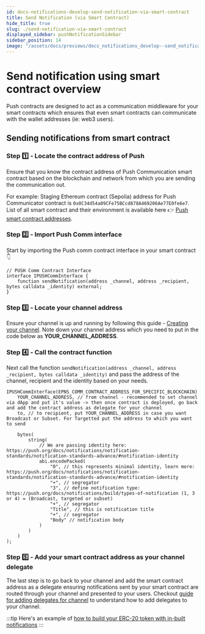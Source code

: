```yaml
---
id: docs-notifications-develop-send-notification-via-smart-contract
title: Send Notification (via Smart Contract)
hide_title: true
slug: ./send-notification-via-smart-contract
displayed_sidebar: pushNotificationSidebar
sidebar_position: 14
image: "/assets/docs/previews/docs_notifications_develop--send_notification_(via_smart_contract).png"
---
```


# Send notification using smart contract overview

Push contracts are designed to act as a communication middleware for your smart contracts which ensures that even smart contracts can communicate with the wallet addresses (ie: web3 users).

<head>
  <title>
    {`Send Notification (via Smart Contract) | Push Notifications | Push
    Documentation`}
  </title>
</head>

## Sending notifications from smart contract

### Step 1️⃣ - Locate the contract address of Push

Ensure that you know the contract address of Push Communication smart contract based on the blockchain and network from which you are sending the communication out.

For example: Staging Ethereum contract (Sepolia) address for Push Communicator contract is `0x0C34d54a09CFe75BCcd878A469206Ae77E0fe6e7`. List of all smart contract and their environment is available here 👉 [Push smart contract addresses](/docs/notifications/push-smart-contracts/contract-addresses/ 'List of all relevant push protocol smart contract addresses').

### Step 2️⃣ - Import Push Comm interface

Start by importing the Push comm contract interface in your smart contract 👇

```solidity
// PUSH Comm Contract Interface
interface IPUSHCommInterface {
    function sendNotification(address _channel, address _recipient, bytes calldata _identity) external;
}
```

### Step 3️⃣ - Locate your channel address

Ensure your channel is up and running by following this guide - [Creating your channel](/docs/notifications/tutorials/create-your-channel/ 'Guide explaining how to create your channel'). Note down your channel address which you need to put in the code below as **YOUR_CHANNEL_ADDRESS**.

### Step 4️⃣ - Call the contract function

Next call the function `sendNotification(address _channel, address _recipient, bytes calldata _identity)` and pass the address of the channel, recipient and the identity based on your needs.

```solidity
IPUSHCommInterface(EPNS_COMM_CONTRACT_ADDRESS_FOR_SPECIFIC_BLOCKCHAIN).sendNotification(
    YOUR_CHANNEL_ADDRESS, // from channel - recommended to set channel via dApp and put it's value -> then once contract is deployed, go back and add the contract address as delegate for your channel
    to, // to recipient, put YOUR_CHANNEL_ADDRESS in case you want Broadcast or Subset. For Targetted put the address to which you want to send

    bytes(
        string(
            // We are passing identity here: https://push.org/docs/notifications/notification-standards/notification-standards-advance/#notification-identity
            abi.encodePacked(
                "0", // this represents minimal identity, learn more: https://push.org/docs/notifications/notification-standards/notification-standards-advance/#notification-identity
                "+", // segregator
                "3", // define notification type:  https://push.org/docs/notifications/build/types-of-notification (1, 3 or 4) = (Broadcast, targeted or subset)
                "+", // segregator
                "Title", // this is notification title
                "+", // segregator
                "Body" // notification body
            )
        )
    )
);
```

### Step 5️⃣ - Add your smart contract address as your channel delegate

The last step is to go back to your channel and add the smart contract address as a delegate ensuring notifications sent by your smart contract are routed through your channel and presented to your users. Checkout [guide for adding delegates for channel](/docs/notifications/tutorials/create-your-channel/#adding-delegates-for-channel 'Guide to adding delegates to your channel') to understand how to add delegates to your channel.

:::tip
Here's an example of [how to build your ERC-20 token with in-built notifications](/docs/notifications/tutorials/token-transfer-notification-from-smart-contract/)
:::
